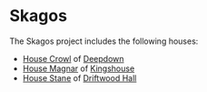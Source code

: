 
# Skagos

<ProjectDetails
  floatRight
  region="North"
  house="Houses Crowl, Magnar, Stane"
  type="Landmark"
  status="Not Started"
  warp="/warp skagos"
  projectLead=""
  dateStarted="Invalid Date"
  dateCompleted="Invalid Date"
/>

The Skagos project includes the following houses:

* [House Crowl](https://awoiaf.westeros.org/index.php/House_Crowl) of [Deepdown](https://awoiaf.westeros.org/index.php/Deepdown)
* [House Magnar](https://awoiaf.westeros.org/index.php/House_Magnar) of [Kingshouse](https://awoiaf.westeros.org/index.php/Kingshouse)
* [House Stane](https://awoiaf.westeros.org/index.php/House_Stane) of [Driftwood Hall](https://awoiaf.westeros.org/index.php/Driftwood_Hall)